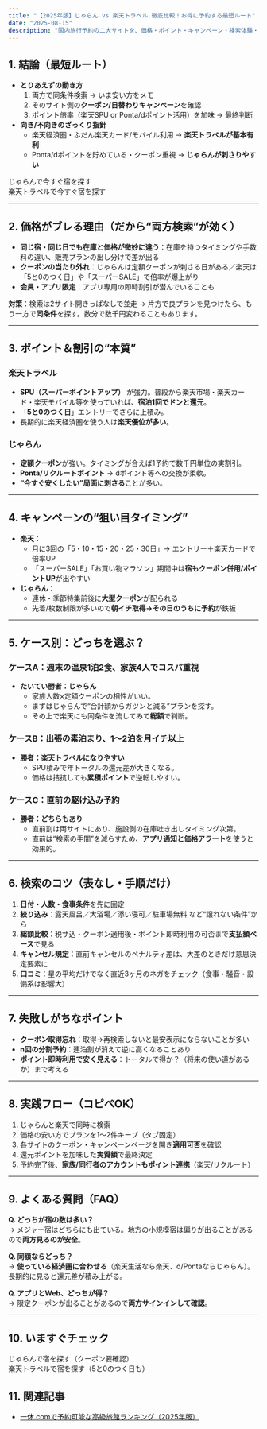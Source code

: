 ```yaml
---
title: "【2025年版】じゃらん vs 楽天トラベル 徹底比較！お得に予約する最短ルート"
date: "2025-08-15"
description: "国内旅行予約の二大サイトを、価格・ポイント・キャンペーン・検索体験・ケース別の“勝ち筋”で深掘り。迷ったらこの記事通りに動けばOK。"
---
```



## 1. 結論（最短ルート）
- **とりあえずの動き方**  
  1) 両方で同条件検索 → いま安い方をメモ  
  2) そのサイト側の**クーポン/日替わりキャンペーン**を確認  
  3) ポイント倍率（楽天SPU or Ponta/dポイント活用）を加味 → 最終判断  
- **向き/不向きのざっくり指針**
  - 楽天経済圏・ふだん楽天カード/モバイル利用 → **楽天トラベルが基本有利**  
  - Ponta/dポイントを貯めている・クーポン重視 → **じゃらんが刺さりやすい**

<AffiliateLink id="jalan">じゃらんで今すぐ宿を探す</AffiliateLink>  
<AffiliateLink id="rakuten-travel">楽天トラベルで今すぐ宿を探す</AffiliateLink>

---

## 2. 価格がブレる理由（だから“両方検索”が効く）
- **同じ宿・同じ日でも在庫と価格が微妙に違う**：在庫を持つタイミングや手数料の違い、販売プランの出し分けで差が出る  
- **クーポンの当たり外れ**：じゃらんは定額クーポンが刺さる日がある／楽天は「5と0のつく日」や「スーパーSALE」で倍率が爆上がり  
- **会員・アプリ限定**：アプリ専用の即時割引が潜んでいることも

**対策**：検索は2サイト開きっぱなしで並走 → 片方で良プランを見つけたら、もう一方で**同条件**を探す。数分で数千円変わることもあります。

---

## 3. ポイント＆割引の“本質”
### 楽天トラベル
- **SPU（スーパーポイントアップ）** が強力。普段から楽天市場・楽天カード・楽天モバイル等を使っていれば、**宿泊1回でドンと還元**。  
- 「**5と0のつく日**」エントリーでさらに上積み。  
- 長期的に楽天経済圏を使う人は**楽天優位が多い**。

### じゃらん
- **定額クーポン**が強い。タイミングが合えば1予約で数千円単位の実割引。  
- **Ponta/リクルートポイント** → dポイント等への交換が柔軟。  
- **“今すぐ安くしたい”局面に刺さる**ことが多い。

---

## 4. キャンペーンの“狙い目タイミング”
- **楽天**：  
  - 月に3回の「5・10・15・20・25・30日」→ エントリー＋楽天カードで倍率UP  
  - 「スーパーSALE」「お買い物マラソン」期間中は**宿もクーポン併用/ポイントUP**が出やすい
- **じゃらん**：  
  - 連休・季節特集前後に**大型クーポン**が配られる  
  - 先着/枚数制限が多いので**朝イチ取得→その日のうちに予約**が鉄板

---

## 5. ケース別：どっちを選ぶ？
### ケースA：週末の温泉1泊2食、家族4人でコスパ重視
- **たいてい勝者：じゃらん**  
  - 家族人数×定額クーポンの相性がいい。  
  - まずはじゃらんで“合計額からガツンと減る”プランを探す。  
  - その上で楽天にも同条件を流してみて**総額**で判断。
  
### ケースB：出張の素泊まり、1〜2泊を月イチ以上
- **勝者：楽天トラベルになりやすい**  
  - SPU積みで年トータルの還元差が大きくなる。  
  - 価格は拮抗しても**累積ポイント**で逆転しやすい。

### ケースC：直前の駆け込み予約
- **勝者：どちらもあり**  
  - 直前割は両サイトにあり、施設側の在庫吐き出しタイミング次第。  
  - 直前は“検索の手間”を減らすため、**アプリ通知と価格アラート**を使うと効果的。

---

## 6. 検索のコツ（表なし・手順だけ）
1. **日付・人数・食事条件**を先に固定  
2. **絞り込み**：露天風呂／大浴場／添い寝可／駐車場無料 など“譲れない条件”から  
3. **総額比較**：税サ込・クーポン適用後・ポイント即時利用の可否まで**支払額ベース**で見る  
4. **キャンセル規定**：直前キャンセルのペナルティ差は、大差のときだけ意思決定要素に  
5. **口コミ**：星の平均だけでなく直近3ヶ月のネガをチェック（食事・騒音・設備系は影響大）

---

## 7. 失敗しがちなポイント
- **クーポン取得忘れ**：取得→再検索しないと最安表示にならないことが多い  
- **n回の分割予約**：連泊割が消えて逆に高くなることあり  
- **ポイント即時利用で安く見える**：トータルで得か？（将来の使い道があるか）まで考える

---

## 8. 実践フロー（コピペOK）
1. じゃらんと楽天で同時に検索  
2. 価格の安い方でプランを1〜2件キープ（タブ固定）  
3. 各サイトのクーポン・キャンペーンページを開き**適用可否**を確認  
4. 還元ポイントを加味した**実質額**で最終決定  
5. 予約完了後、**家族/同行者のアカウントもポイント連携**（楽天/リクルート）

---

## 9. よくある質問（FAQ）
**Q. どっちが宿の数は多い？**  
→ メジャー宿はどちらにも出ている。地方の小規模宿は偏りが出ることがあるので**両方見るのが安全**。

**Q. 同額ならどっち？**  
→ **使っている経済圏に合わせる**（楽天生活なら楽天、d/Pontaならじゃらん）。長期的に見ると還元差が積み上がる。

**Q. アプリとWeb、どっちが得？**  
→ 限定クーポンが出ることがあるので**両方サインインして確認**。

---

## 10. いますぐチェック
<AffiliateLink id="jalan">じゃらんで宿を探す（クーポン要確認）</AffiliateLink>  
<AffiliateLink id="rakuten-travel">楽天トラベルで宿を探す（5と0のつく日も）</AffiliateLink>

## 11. 関連記事
- [一休.comで予約可能な高級旅館ランキング（2025年版）](./ikkyu-luxury-ryokan-2025)
